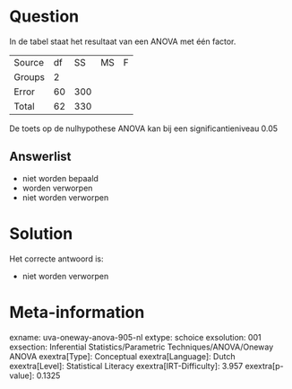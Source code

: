 Question
========

In de tabel staat het resultaat van een ANOVA met één factor.

  -------- ---- ----- ---- ---
  Source   df   SS    MS   F
  Groups   2                
  Error    60   300         
  Total    62   330         
  -------- ---- ----- ---- ---

De toets op de nulhypothese ANOVA kan bij een significantieniveau 0.05

Answerlist
----------

* niet worden bepaald
* worden verworpen
* niet worden verworpen

Solution
========

Het correcte antwoord is: 

* niet worden verworpen

Meta-information
================
exname: uva-oneway-anova-905-nl
extype: schoice
exsolution: 001
exsection: Inferential Statistics/Parametric Techniques/ANOVA/Oneway ANOVA
exextra[Type]: Conceptual
exextra[Language]: Dutch
exextra[Level]: Statistical Literacy
exextra[IRT-Difficulty]: 3.957
exextra[p-value]: 0.1325
